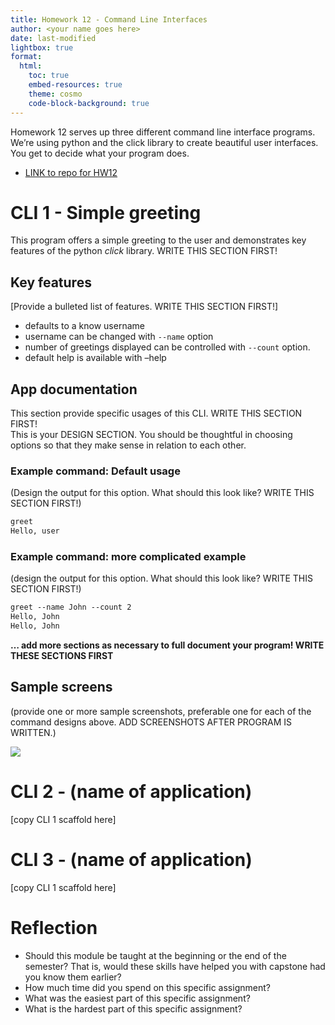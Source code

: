 ```yaml
---
title: Homework 12 - Command Line Interfaces
author: <your name goes here>
date: last-modified
lightbox: true
format:
  html:
    toc: true
    embed-resources: true
    theme: cosmo
    code-block-background: true
---
```


Homework 12 serves up three different command line interface programs.  We're using python and the click library to create
beautiful user interfaces.  You get to decide what your program does.

* [LINK to repo for HW12](https://github.com/cmsc-vcu/cmsc475-sp2024-hw12-template)

# CLI 1 - Simple greeting

This program offers a simple greeting to the user and demonstrates key features of the
python *click* library.  WRITE THIS SECTION FIRST!

## Key features

[Provide a bulleted list of features. WRITE THIS SECTION FIRST!]

* defaults to a know username
* username can be changed with `--name` option
* number of greetings displayed can be controlled with `--count` option.
* default help is available with --help

## App documentation

This section provide specific usages of this CLI.  WRITE THIS SECTION FIRST!  
This is your DESIGN SECTION.  You should be thoughtful in choosing options so that they make sense in relation
to each other.

### Example command: Default usage

(Design the output for this option.  What should this look like? WRITE THIS SECTION FIRST!)
```default
greet
Hello, user
```

### Example command: more complicated example

(design the output for this option.  What should this look like? WRITE THIS SECTION FIRST!)
```default
greet --name John --count 2
Hello, John
Hello, John
```

**... add more sections as necessary to full document your program! WRITE THESE SECTIONS FIRST**

## Sample screens

(provide one or more sample screenshots, preferable one for each of the command designs above.  ADD SCREENSHOTS AFTER
PROGRAM IS WRITTEN.)

![](./assets/sample-image.png)


# CLI 2 - (name of application)

[copy CLI 1 scaffold here]


# CLI 3 - (name of application)

[copy CLI 1 scaffold here]


# Reflection

* Should this module be taught at the beginning or the end of the semester?  That is, would these
skills have helped you with capstone had you know them earlier?
* How much time did you spend on this specific assignment?
* What was the easiest part of this specific assignment?
* What is the hardest part of this specific assignment?
